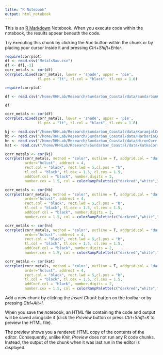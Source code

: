 ```yaml
---
title: "R Notebook"
output: html_notebook
---
```


This is an [R Markdown](http://rmarkdown.rstudio.com) Notebook. When you execute code within the notebook, the results appear beneath the code. 

Try executing this chunk by clicking the *Run* button within the chunk or by placing your cursor inside it and pressing *Ctrl+Shift+Enter*. 

```r
require(corrplot)
df <- read.csv("MetalsRaw.csv")
df <- df[,-1]
corr_metals <- cor(df)
corrplot.mixed(corr_metals, lower = 'shade', upper = 'pie', 
               tl.pos = "lt", tl.col = "black", tl.cex = 1.8)
```

```r
require(corrplot)
```

```r
df <- read.csv("/home/RHHLab/Research/Sundarban_Coastal/data/SundarbanCastalForCorrelation.csv")

```

```r
df
```

```r
corr_metals <- cor(df)
corrplot.mixed(corr_metals, lower = 'shade', upper = 'pie', 
               tl.pos = "lt", tl.col = "black", tl.cex = 1.8)
```

```r
kj <- read.csv("/home/RHHLab/Research/Sundarban_Coastal/data/KaramjalCorr.csv")
hb <- read.csv("/home/RHHLab/Research/Sundarban_Coastal/data/HarbariaCorr.csv")
hn <- read.csv("/home/RHHLab/Research/Sundarban_Coastal/data/HironCorr.csv")
kat <- read.csv("/home/RHHLab/Research/Sundarban_Coastal/data/KatkaCorr.csv")
```

```r
corr_metals <- cor(kj)
corrplot(corr_metals, method = "color", outline = T, addgrid.col = "darkgray", 
         order="hclust", addrect = 4, 
         rect.col = "black", rect.lwd = 5,cl.pos = "b", 
         tl.col = "black", tl.cex = 1.5, cl.cex = 1.5, 
         addCoef.col = "black", number.digits = 2, 
         number.cex = 1.5, col = colorRampPalette(c("darkred","white","midnightblue"))(100))
```

```r
corr_metals <- cor(hb)
corrplot(corr_metals, method = "color", outline = T, addgrid.col = "darkgray", 
         order="hclust", addrect = 4, 
         rect.col = "black", rect.lwd = 5,cl.pos = "b", 
         tl.col = "black", tl.cex = 1.5, cl.cex = 1.5, 
         addCoef.col = "black", number.digits = 2, 
         number.cex = 1.5, col = colorRampPalette(c("darkred","white","midnightblue"))(100))

```

```r
corr_metals <- cor(hn)
corrplot(corr_metals, method = "color", outline = T, addgrid.col = "darkgray", 
         order="hclust", addrect = 4, 
         rect.col = "black", rect.lwd = 5,cl.pos = "b", 
         tl.col = "black", tl.cex = 1.5, cl.cex = 1.5, 
         addCoef.col = "black", number.digits = 2, 
         number.cex = 1.5, col = colorRampPalette(c("darkred","white","midnightblue"))(100))

```

```r
corr_metals <- cor(kat)
corrplot(corr_metals, method = "color", outline = T, addgrid.col = "darkgray", 
         order="hclust", addrect = 4, 
         rect.col = "black", rect.lwd = 5,cl.pos = "b", 
         tl.col = "black", tl.cex = 1.5, cl.cex = 1.5, 
         addCoef.col = "black", number.digits = 2, 
         number.cex = 1.5, col = colorRampPalette(c("darkred","white","midnightblue"))(100))

```

Add a new chunk by clicking the *Insert Chunk* button on the toolbar or by pressing *Ctrl+Alt+I*.

When you save the notebook, an HTML file containing the code and output will be saved alongside it (click the *Preview* button or press *Ctrl+Shift+K* to preview the HTML file).

The preview shows you a rendered HTML copy of the contents of the editor. Consequently, unlike *Knit*, *Preview* does not run any R code chunks. Instead, the output of the chunk when it was last run in the editor is displayed.

